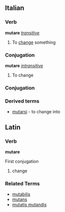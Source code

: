 ==Italian==
===Verb===
'''mutare''' ''[[transitive]]''
#To [[change]] something
===Conjugation===
{{it-conj-are|mut|avere}}
'''mutare''' ''[[intransitive]]''
#To change
===Conjugation===
{{it-conj-are|mut|essere}}
===Derived terms===
*[[mutarsi]] - to change into

==Latin==
===Verb===
'''mutare'''

First conjugation

# change

===Related Terms===
*[[mutabilis]]
*[[mutans]]
*[[mutatis mutandis]]